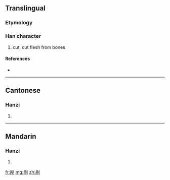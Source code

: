 {{also|剮}}
==Translingual==

===Etymology===
{{Han simp|剮|f=咼|t=呙}}

===Han character===
{{Han char|rn=18|rad=刀|as=07|sn=9|four=|canj=口月中弓 (RBLN)}}

# cut, cut flesh from bones

====References====
* {{Han ref|kx=0140.291|hdz=10342.020|uh=5250|ud=21072}}

----

==Cantonese==

===Hanzi===
{{yue-hanzi|jyut=|y=wa2|tra=剮}}

# {{defn|Cantonese}}

----

==Mandarin==

===Hanzi===
{{cmn-hanzi|tra=剮|pin=[[chuāng]] ([[chuang1]]), [[guǎ]] ([[gua3]])|wg=ch'uang<sup>1</sup>, kua<sup>3</sup>}}

# {{defn|Mandarin}}

[[fr:剐]]
[[mg:剐]]
[[zh:剐]]